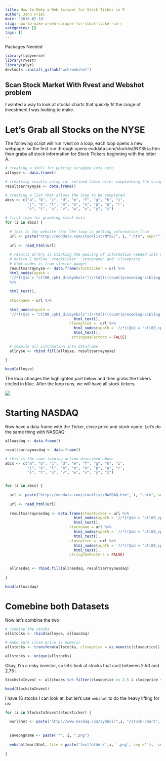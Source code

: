 ```yaml
---
title: How to Make a Web Scraper for Stock Ticker in R
author: John Friel
date: '2018-02-10'
slug: how-to-make-a-web-scraper-for-stock-ticker-in-r
categories: []
tags: []
---
```


Packages Needed

```r

library(tidyverse)
library(rvest)
library(plyr)
devtools::install_github("wch/webshot")


```


## Scan Stock Market With Rvest and Webshot problem

I wanted a way to look at stocks charts that quickly fit the range of investment I was looking to make. 

# Let's Grab all Stocks on the NYSE

The following script will run rvest on a loop, each loop opens a new webpage. so the first run through opens eoddata.com/stocklist/NYSE/a.htm then grabs all stock information for Stock Tickers beginning with the letter A. 

```r

# creating a shell for putting scrapped info into
allnyse <- data.frame()

# createing results array for refined table after completeing the scrape
resultsarraynyse <- data.frame()

# creating a list that allows the loop to be completed
abcs <- c("a", "b", "c", "d", "e", "f", "g", "h", "i",
          "j", "k", "l", "m", "n", "o", "p", "q", "r",
          "s", "t", "u", "v", "w", "x", "y", "z")

# first loop for grabbing stock data
for (i in abcs) {
  
  # this is the website that the loop is getting information from
  url <- paste("http://eoddata.com/stocklist/NYSE/", i, ".htm", sep="")
  
  url <- read_html(url)
  
  # results arrary is stacking the peicing of information needed into a dtafram
  # notice I define 'stockticker' 'stockname' and 'closeprice' 
  # html_nodes is from slector gadget 
  resultsarraynyse <- data.frame(stockticker = url %>% 
  html_nodes(xpath =
  '//*[(@id = "ctl00_cph1_divSymbols")]//td[(((count(preceding-sibling::*) + 1) = 1) and parent::*)]')
  %>%
 
  html_text(), 
 
  stockname = url %>% 
  
  html_nodes(xpath = 
  '//*[(@id = "ctl00_cph1_divSymbols")]//td[(((count(preceding-sibling::*) + 1) = 2) and parent::*)]') %>%
                               html_text(),
                             closeprice =  url %>% 
                               html_nodes(xpath = '//*[(@id = "ctl00_cph1_divSymbols")]//td[(((count(preceding-sibling::*) + 1) = 5) and parent::*)]') %>%
                               html_text(),
                              stringsAsFactors = FALSE)
  
  # compile all information into dataframe
  allnyse <- rbind.fill(allnyse, resultsarraynyse)
  
}

head(allnyse)

```

The loop changes the highlighted part below and then grabs the tickers circled in blue. After the loop runs, we will have all stock tickers. 

\center ![](/images/LoopGrabbingEachTicker.PNG) \center

# Starting NASDAQ

Now  have a data frame with the Ticker, close price and stock name. Let's do the same thing with NASDAQ:

```r


allnasdaq <- data.frame()

resultsarraynasdaq <- data.frame()

# this is the same looping action described above
abcs <- c("a", "b", "c", "d", "e", "f", "g", "h", "i",
          "j", "k", "l", "m", "n", "o", "p", "q", "r",
          "s", "t", "u", "v", "w", "x", "y", "z")


for (i in abcs) {
  
  url <- paste("http://eoddata.com/stocklist/NASDAQ.htm", i, ".htm", sep="")
  
  url <- read_html(url)
  
  resultsarraynasdaq <- data.frame(stockticker = url %>% 
                               html_nodes(xpath = '//*[(@id = "ctl00_cph1_divSymbols")]//td[(((count(preceding-sibling::*) + 1) = 1) and parent::*)]') %>%
                               html_text(), 
                             stockname = url %>% 
                               html_nodes(xpath = '//*[(@id = "ctl00_cph1_divSymbols")]//td[(((count(preceding-sibling::*) + 1) = 2) and parent::*)]') %>%
                               html_text(),
                             closeprice =  url %>% 
                               html_nodes(xpath = '//*[(@id = "ctl00_cph1_divSymbols")]//td[(((count(preceding-sibling::*) + 1) = 5) and parent::*)]') %>%
                               html_text(),
                             stringsAsFactors = FALSE)
  
  
  allnasdaq <- rbind.fill(allnasdaq, resultsarraynasdaq)
  
}

head(allnasdaq)

```

# Comebine both Datasets

Now let's combine the two 

```r
# combine the stocks
allstocks <- rbind(allnyse, allnasdaq)

# make sure close price is numeric
allstocks <- transform(allstocks, closeprice = as.numeric(closeprice))

allstocks <- unique(allstocks)


```

Okay, I'm a risky investor, so let's look at stocks that cost between 2.50 and 2.75 :

```r
StockstoInvest <- allstocks %>% filter(closeprice >= 2.5 & closeprice < 2.75)

head(StockstoInvest)

```

I have 16 stocks I can look at, but let's use `webshot` to do the heavy lifting for us:

```r


for (i in StockstoInvest$stockticker) {
 
  wurlShot <- paste("http://www.nasdaq.com/symbol/",i, "/stock-chart", sep = '')
 
  
  savepngname <- paste('"', i, ".png")
 
  webshot(wurlShot, file = paste('testfolder/',i, '.png', sep =''),  selector = ".marginT5px img")
 
}
```


